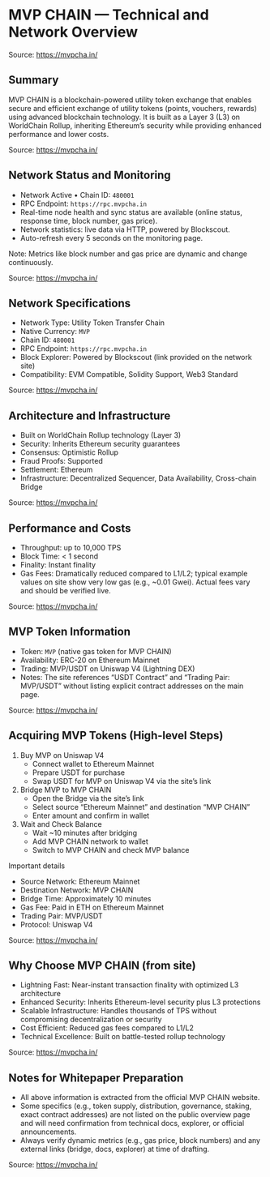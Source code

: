 # MVP CHAIN — Technical and Network Overview

Source: https://mvpcha.in/

## Summary
MVP CHAIN is a blockchain-powered utility token exchange that enables secure and efficient exchange of utility tokens (points, vouchers, rewards) using advanced blockchain technology. It is built as a Layer 3 (L3) on WorldChain Rollup, inheriting Ethereum’s security while providing enhanced performance and lower costs.

Source: https://mvpcha.in/

## Network Status and Monitoring
- Network Active • Chain ID: `480001`
- RPC Endpoint: `https://rpc.mvpcha.in`
- Real-time node health and sync status are available (online status, response time, block number, gas price).
- Network statistics: live data via HTTP, powered by Blockscout.
- Auto-refresh every 5 seconds on the monitoring page.

Note: Metrics like block number and gas price are dynamic and change continuously.

Source: https://mvpcha.in/

## Network Specifications
- Network Type: Utility Token Transfer Chain
- Native Currency: `MVP`
- Chain ID: `480001`
- RPC Endpoint: `https://rpc.mvpcha.in`
- Block Explorer: Powered by Blockscout (link provided on the network site)
- Compatibility: EVM Compatible, Solidity Support, Web3 Standard

Source: https://mvpcha.in/

## Architecture and Infrastructure
- Built on WorldChain Rollup technology (Layer 3)
- Security: Inherits Ethereum security guarantees
- Consensus: Optimistic Rollup
- Fraud Proofs: Supported
- Settlement: Ethereum
- Infrastructure: Decentralized Sequencer, Data Availability, Cross-chain Bridge

Source: https://mvpcha.in/

## Performance and Costs
- Throughput: up to 10,000 TPS
- Block Time: < 1 second
- Finality: Instant finality
- Gas Fees: Dramatically reduced compared to L1/L2; typical example values on site show very low gas (e.g., ~0.01 Gwei). Actual fees vary and should be verified live.

Source: https://mvpcha.in/

## MVP Token Information
- Token: `MVP` (native gas token for MVP CHAIN)
- Availability: ERC-20 on Ethereum Mainnet
- Trading: MVP/USDT on Uniswap V4 (Lightning DEX)
- Notes: The site references “USDT Contract” and “Trading Pair: MVP/USDT” without listing explicit contract addresses on the main page.

Source: https://mvpcha.in/

## Acquiring MVP Tokens (High-level Steps)
1. Buy MVP on Uniswap V4
   - Connect wallet to Ethereum Mainnet
   - Prepare USDT for purchase
   - Swap USDT for MVP on Uniswap V4 via the site’s link
2. Bridge MVP to MVP CHAIN
   - Open the Bridge via the site’s link
   - Select source “Ethereum Mainnet” and destination “MVP CHAIN”
   - Enter amount and confirm in wallet
3. Wait and Check Balance
   - Wait ~10 minutes after bridging
   - Add MVP CHAIN network to wallet
   - Switch to MVP CHAIN and check MVP balance

Important details
- Source Network: Ethereum Mainnet
- Destination Network: MVP CHAIN
- Bridge Time: Approximately 10 minutes
- Gas Fee: Paid in ETH on Ethereum Mainnet
- Trading Pair: MVP/USDT
- Protocol: Uniswap V4

Source: https://mvpcha.in/

## Why Choose MVP CHAIN (from site)
- Lightning Fast: Near-instant transaction finality with optimized L3 architecture
- Enhanced Security: Inherits Ethereum-level security plus L3 protections
- Scalable Infrastructure: Handles thousands of TPS without compromising decentralization or security
- Cost Efficient: Reduced gas fees compared to L1/L2
- Technical Excellence: Built on battle-tested rollup technology

Source: https://mvpcha.in/

## Notes for Whitepaper Preparation
- All above information is extracted from the official MVP CHAIN website.
- Some specifics (e.g., token supply, distribution, governance, staking, exact contract addresses) are not listed on the public overview page and will need confirmation from technical docs, explorer, or official announcements.
- Always verify dynamic metrics (e.g., gas price, block numbers) and any external links (bridge, docs, explorer) at time of drafting.

Source: https://mvpcha.in/

<!-- anchors: autogenerated -->
